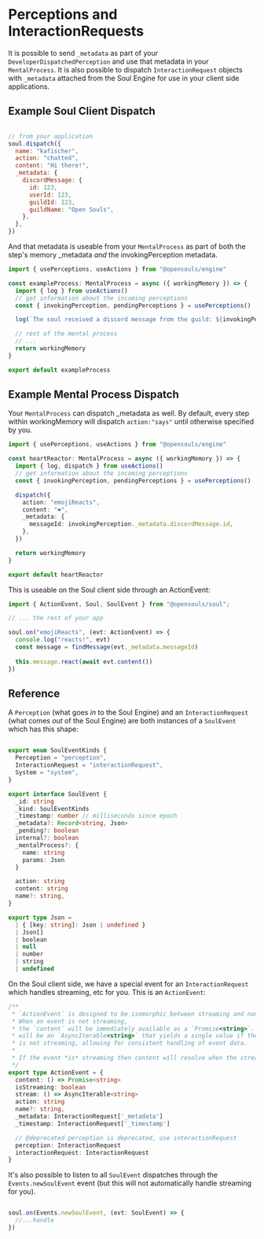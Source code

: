 # Perceptions and InteractionRequests

It is possible to send `_metadata` as part of your `DeveloperDispatchedPerception` and use that metadata in your `MentalProcess`. It is also possible to dispatch `InteractionRequest` objects with `_metadata` attached from the Soul Engine for use in your client side applications.

## Example Soul Client Dispatch

```javascript

// from your application
soul.dispatch({
  name: "kafischer",
  action: "chatted",
  content: "Hi there!",
  _metadata: {
    discordMessage: {
      id: 123,
      userId: 123,
      guildId: 123,
      guildName: "Open Souls",
    },
  },
})

```

And that metadata is useable from your `MentalProcess` as part of both the step's memory _metadata *and* the invokingPerception metadata.

```typescript filename="exampleProcess.ts"
import { usePerceptions, useActions } from "@opensouls/engine"

const exampleProcess: MentalProcess = async ({ workingMemory }) => {
  import { log } from useActions()
  // get information about the incoming perceptions
  const { invokingPerception, pendingPerceptions } = usePerceptions()

  log(`The soul received a discord message from the guild: ${invokingPerception._metadata.discordMessage.guildName}`)

  // rest of the mental process
  // ...
  return workingMemory
}

export default exampleProcess
```

## Example Mental Process Dispatch

Your `MentalProcess` can dispatch _metadata as well. By default, every step within workingMemory will dispatch `action:"says"` until otherwise specified by you. 


```typescript filename="heartReactor.ts"
import { usePerceptions, useActions } from "@opensouls/engine"

const heartReactor: MentalProcess = async ({ workingMemory }) => {
  import { log, dispatch } from useActions()
  // get information about the incoming perceptions
  const { invokingPerception, pendingPerceptions } = usePerceptions()

  dispatch({
    action: "emojiReacts",
    content: "❤️",
    _metadata: {
      messageId: invokingPerception._metadata.discordMessage.id,
    },
  })

  return workingMemory
}

export default heartReactor
```

This is useable on the Soul client side through an ActionEvent:


```typescript
import { ActionEvent, Soul, SoulEvent } from "@opensouls/soul";

// ... the rest of your app

soul.on("emojiReacts", (evt: ActionEvent) => {
  console.log("reacts!", evt)
  const message = findMessage(evt._metadata.messageId)
  
  this.message.react(await evt.content()) 
})
```

## Reference

A `Perception` (what goes *in* to the Soul Engine) and an `InteractionRequest` (what comes *out* of the Soul Engine) are both instances of a `SoulEvent` which has this shape:

```typescript

export enum SoulEventKinds {
  Perception = "perception",
  InteractionRequest = "interactionRequest",
  System = "system",
}

export interface SoulEvent {
  _id: string
  _kind: SoulEventKinds
  _timestamp: number // milliseconds since epoch
  _metadata?: Record<string, Json>
  _pending?: boolean
  internal?: boolean
  _mentalProcess?: {
    name: string
    params: Json
  }

  action: string
  content: string
  name?: string,
}

export type Json =
  | { [key: string]: Json | undefined }
  | Json[]
  | boolean
  | null
  | number
  | string
  | undefined

```

On the Soul client side, we have a special event for an `InteractionRequest` which handles streaming, etc for you. This is an `ActionEvent`:

```typescript
/**
 * `ActionEvent` is designed to be isomorphic between streaming and non-streaming actions.
 * When an event is not streaming,
 * the `content` will be immediately available as a `Promise<string>`. The `stream`
 * will be an `AsyncIterable<string>` that yields a single value if the event
 * is not streaming, allowing for consistent handling of event data.
 * 
 * If the event *is* streaming then content will resolve when the stream is complete.
 */
export type ActionEvent = {
  content: () => Promise<string>
  isStreaming: boolean
  stream: () => AsyncIterable<string>
  action: string
  name?: string,
  _metadata: InteractionRequest['_metadata']
  _timestamp: InteractionRequest['_timestamp']

  // @deprecated perception is deprecated, use interactionRequest
  perception: InteractionRequest
  interactionRequest: InteractionRequest
}

```

It's also possible to listen to all `SoulEvent` dispatches through the `Events.newSoulEvent` event (but this will not automatically handle streaming for you).

```typescript

soul.on(Events.newSoulEvent, (evt: SoulEvent) => {
  //...handle
})

```
